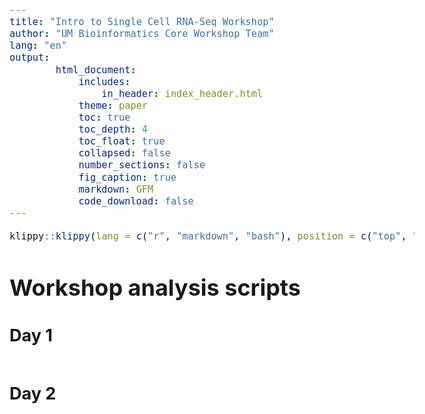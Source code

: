 ```yaml
---
title: "Intro to Single Cell RNA-Seq Workshop"
author: "UM Bioinformatics Core Workshop Team"
lang: "en"
output:
        html_document:
            includes:
                in_header: index_header.html
            theme: paper
            toc: true
            toc_depth: 4
            toc_float: true
            collapsed: false
            number_sections: false
            fig_caption: true
            markdown: GFM
            code_download: false
---
```


<style type="text/css">

body, td {
   font-size: 18px;
}
</style>

```r
klippy::klippy(lang = c("r", "markdown", "bash"), position = c("top", "right"))
```

# Workshop analysis scripts

## Day 1
```r
```


## Day 2
```r
```

